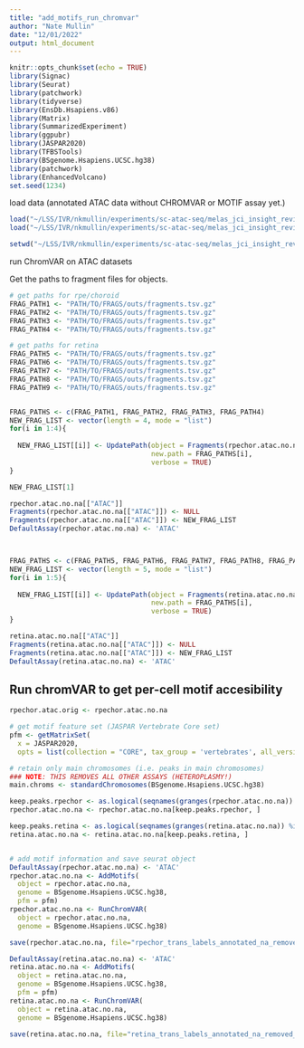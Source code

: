 ```yaml
---
title: "add_motifs_run_chromvar"
author: "Nate Mullin"
date: "12/01/2022"
output: html_document
---
```


```r
knitr::opts_chunk$set(echo = TRUE)
library(Signac)
library(Seurat)
library(patchwork)
library(tidyverse)
library(EnsDb.Hsapiens.v86)
library(Matrix)
library(SummarizedExperiment)
library(ggpubr)
library(JASPAR2020)
library(TFBSTools)
library(BSgenome.Hsapiens.UCSC.hg38)
library(patchwork)
library(EnhancedVolcano)
set.seed(1234)
```


load data (annotated ATAC data without CHROMVAR or MOTIF assay yet.)
```r
load("~/LSS/IVR/nkmullin/experiments/sc-atac-seq/melas_jci_insight_revision/seurat_downstream/qc_annotation_cluster/retina_trans_labels_annotated_na_removed_12072022.RData")
load("~/LSS/IVR/nkmullin/experiments/sc-atac-seq/melas_jci_insight_revision/seurat_downstream/qc_annotation_cluster/rpechor_trans_labels_annotated_na_removed_12072022.RData")

setwd("~/LSS/IVR/nkmullin/experiments/sc-atac-seq/melas_jci_insight_revision/seurat_downstream/motif")

```

#######################################################################################
############################ run ChromVAR on ATAC datasets ############################
#######################################################################################

Get the paths to fragment files for objects.
```r
# get paths for rpe/choroid
FRAG_PATH1 <- "PATH/TO/FRAGS/outs/fragments.tsv.gz"
FRAG_PATH2 <- "PATH/TO/FRAGS/outs/fragments.tsv.gz"
FRAG_PATH3 <- "PATH/TO/FRAGS/outs/fragments.tsv.gz"
FRAG_PATH4 <- "PATH/TO/FRAGS/outs/fragments.tsv.gz"

# get paths for retina
FRAG_PATH5 <- "PATH/TO/FRAGS/outs/fragments.tsv.gz"
FRAG_PATH6 <- "PATH/TO/FRAGS/outs/fragments.tsv.gz"
FRAG_PATH7 <- "PATH/TO/FRAGS/outs/fragments.tsv.gz"
FRAG_PATH8 <- "PATH/TO/FRAGS/outs/fragments.tsv.gz"
FRAG_PATH9 <- "PATH/TO/FRAGS/outs/fragments.tsv.gz"


FRAG_PATHS <- c(FRAG_PATH1, FRAG_PATH2, FRAG_PATH3, FRAG_PATH4)
NEW_FRAG_LIST <- vector(length = 4, mode = "list")
for(i in 1:4){
  
  NEW_FRAG_LIST[[i]] <- UpdatePath(object = Fragments(rpechor.atac.no.na[["ATAC"]])[[i]],
                                   new.path = FRAG_PATHS[i],
                                   verbose = TRUE)
}

NEW_FRAG_LIST[1]

rpechor.atac.no.na[["ATAC"]]
Fragments(rpechor.atac.no.na[["ATAC"]]) <- NULL
Fragments(rpechor.atac.no.na[["ATAC"]]) <- NEW_FRAG_LIST
DefaultAssay(rpechor.atac.no.na) <- 'ATAC'



FRAG_PATHS <- c(FRAG_PATH5, FRAG_PATH6, FRAG_PATH7, FRAG_PATH8, FRAG_PATH9)
NEW_FRAG_LIST <- vector(length = 5, mode = "list")
for(i in 1:5){
  
  NEW_FRAG_LIST[[i]] <- UpdatePath(object = Fragments(retina.atac.no.na[["ATAC"]])[[i]],
                                   new.path = FRAG_PATHS[i],
                                   verbose = TRUE)
}

retina.atac.no.na[["ATAC"]]
Fragments(retina.atac.no.na[["ATAC"]]) <- NULL
Fragments(retina.atac.no.na[["ATAC"]]) <- NEW_FRAG_LIST
DefaultAssay(retina.atac.no.na) <- 'ATAC'

```

## Run chromVAR to get per-cell motif accesibility ##
```r
rpechor.atac.orig <- rpechor.atac.no.na

# get motif feature set (JASPAR Vertebrate Core set)
pfm <- getMatrixSet(
  x = JASPAR2020,
  opts = list(collection = "CORE", tax_group = 'vertebrates', all_versions = FALSE))

# retain only main chromosomes (i.e. peaks in main chromosomes)
### NOTE: THIS REMOVES ALL OTHER ASSAYS (HETEROPLASMY!)
main.chroms <- standardChromosomes(BSgenome.Hsapiens.UCSC.hg38)

keep.peaks.rpechor <- as.logical(seqnames(granges(rpechor.atac.no.na)) %in% main.chroms)
rpechor.atac.no.na <- rpechor.atac.no.na[keep.peaks.rpechor, ]

keep.peaks.retina <- as.logical(seqnames(granges(retina.atac.no.na)) %in% main.chroms)
retina.atac.no.na <- retina.atac.no.na[keep.peaks.retina, ]


# add motif information and save seurat object
DefaultAssay(rpechor.atac.no.na) <- 'ATAC'
rpechor.atac.no.na <- AddMotifs(
  object = rpechor.atac.no.na,
  genome = BSgenome.Hsapiens.UCSC.hg38,
  pfm = pfm)
rpechor.atac.no.na <- RunChromVAR(
  object = rpechor.atac.no.na,
  genome = BSgenome.Hsapiens.UCSC.hg38)

save(rpechor.atac.no.na, file="rpechor_trans_labels_annotated_na_removed_chromvar_12072022.RData")

DefaultAssay(retina.atac.no.na) <- 'ATAC'
retina.atac.no.na <- AddMotifs(
  object = retina.atac.no.na,
  genome = BSgenome.Hsapiens.UCSC.hg38,
  pfm = pfm)
retina.atac.no.na <- RunChromVAR(
  object = retina.atac.no.na,
  genome = BSgenome.Hsapiens.UCSC.hg38)

save(retina.atac.no.na, file="retina_trans_labels_annotated_na_removed_chromvar_12072022.RData")
```
